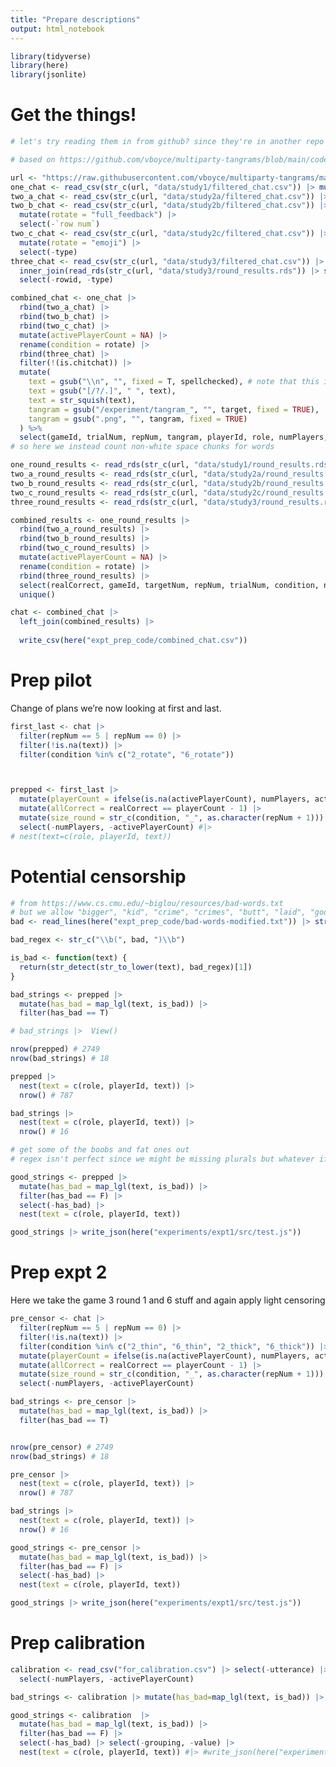 ```yaml
---
title: "Prepare descriptions"
output: html_notebook
---
```


```r
library(tidyverse)
library(here)
library(jsonlite)
```

# Get the things!

```r
# let's try reading them in from github? since they're in another repo

# based on https://github.com/vboyce/multiparty-tangrams/blob/main/code/prep_ms.R

url <- "https://raw.githubusercontent.com/vboyce/multiparty-tangrams/main/"
one_chat <- read_csv(str_c(url, "data/study1/filtered_chat.csv")) |> mutate(rotate = str_c(as.character(numPlayers), "_rotate"))
two_a_chat <- read_csv(str_c(url, "data/study2a/filtered_chat.csv")) |> mutate(rotate = "no_rotate")
two_b_chat <- read_csv(str_c(url, "data/study2b/filtered_chat.csv")) |>
  mutate(rotate = "full_feedback") |>
  select(-`row num`)
two_c_chat <- read_csv(str_c(url, "data/study2c/filtered_chat.csv")) |>
  mutate(rotate = "emoji") |>
  select(-type)
three_chat <- read_csv(str_c(url, "data/study3/filtered_chat.csv")) |>
  inner_join(read_rds(str_c(url, "data/study3/round_results.rds")) |> select(gameId, trialNum, condition = name) |> unique()) |>
  select(-rowid, -type)

combined_chat <- one_chat |>
  rbind(two_a_chat) |>
  rbind(two_b_chat) |>
  rbind(two_c_chat) |>
  mutate(activePlayerCount = NA) |>
  rename(condition = rotate) |>
  rbind(three_chat) |>
  filter(!(is.chitchat)) |>
  mutate(
    text = gsub("\\n", "", fixed = T, spellchecked), # note that this is using spellcorrected version!!!!
    text = gsub("[/?/.]", " ", text),
    text = str_squish(text),
    tangram = gsub("/experiment/tangram_", "", target, fixed = TRUE),
    tangram = gsub(".png", "", tangram, fixed = TRUE)
  ) %>%
  select(gameId, trialNum, repNum, tangram, playerId, role, numPlayers, text, condition)
# so here we instead count non-white space chunks for words

one_round_results <- read_rds(str_c(url, "data/study1/round_results.rds")) %>% mutate(rotate = str_c(as.character(numPlayers), "_rotate"))
two_a_round_results <- read_rds(str_c(url, "data/study2a/round_results.rds")) %>% mutate(rotate = "no_rotate")
two_b_round_results <- read_rds(str_c(url, "data/study2b/round_results.rds")) %>% mutate(rotate = "full_feedback")
two_c_round_results <- read_rds(str_c(url, "data/study2c/round_results.rds")) |> mutate(rotate = "emoji")
three_round_results <- read_rds(str_c(url, "data/study3/round_results.rds")) |> rename(`_id` = "X_id", condition = name)

combined_results <- one_round_results |>
  rbind(two_a_round_results) |>
  rbind(two_b_round_results) |>
  rbind(two_c_round_results) |>
  mutate(activePlayerCount = NA) |>
  rename(condition = rotate) |>
  rbind(three_round_results) |>
  select(realCorrect, gameId, targetNum, repNum, trialNum, condition, numPlayers, activePlayerCount) |>
  unique()

chat <- combined_chat |>
  left_join(combined_results) |>
  
  write_csv(here("expt_prep_code/combined_chat.csv"))
```

# Prep pilot

Change of plans we're now looking at first and last. 
```r
first_last <- chat |>
  filter(repNum == 5 | repNum == 0) |>
  filter(!is.na(text)) |>
  filter(condition %in% c("2_rotate", "6_rotate"))



prepped <- first_last |>
  mutate(playerCount = ifelse(is.na(activePlayerCount), numPlayers, activePlayerCount)) |>
  mutate(allCorrect = realCorrect == playerCount - 1) |>
  mutate(size_round = str_c(condition, "_", as.character(repNum + 1))) |>
  select(-numPlayers, -activePlayerCount) #|>
# nest(text=c(role, playerId, text))
```

# Potential censorship

```r
# from https://www.cs.cmu.edu/~biglou/resources/bad-words.txt
# but we allow "bigger", "kid", "crime", "crimes", "butt", "laid", "god", "crack" etc
bad <- read_lines(here("expt_prep_code/bad-words-modified.txt")) |> str_c(collapse = "|")

bad_regex <- str_c("\\b(", bad, ")\\b")

is_bad <- function(text) {
  return(str_detect(str_to_lower(text), bad_regex)[1])
}
```


```r
bad_strings <- prepped |>
  mutate(has_bad = map_lgl(text, is_bad)) |>
  filter(has_bad == T)

# bad_strings |>  View()

nrow(prepped) # 2749
nrow(bad_strings) # 18

prepped |>
  nest(text = c(role, playerId, text)) |>
  nrow() # 787

bad_strings |>
  nest(text = c(role, playerId, text)) |>
  nrow() # 16

# get some of the boobs and fat ones out
# regex isn't perfect since we might be missing plurals but whatever if we anchor only start of word it flags "bit" and "hood" ... sigh
```

```r
good_strings <- prepped |>
  mutate(has_bad = map_lgl(text, is_bad)) |>
  filter(has_bad == F) |>
  select(-has_bad) |>
  nest(text = c(role, playerId, text))

good_strings |> write_json(here("experiments/expt1/src/test.js"))
```

# Prep expt 2
Here we take the game 3 round 1 and 6 stuff
and again apply light censoring

```r

pre_censor <- chat |>
  filter(repNum == 5 | repNum == 0) |>
  filter(!is.na(text)) |>
  filter(condition %in% c("2_thin", "6_thin", "2_thick", "6_thick")) |> 
  mutate(playerCount = ifelse(is.na(activePlayerCount), numPlayers, activePlayerCount)) |>
  mutate(allCorrect = realCorrect == playerCount - 1) |>
  mutate(size_round = str_c(condition, "_", as.character(repNum + 1))) |>
  select(-numPlayers, -activePlayerCount)

bad_strings <- pre_censor |>
  mutate(has_bad = map_lgl(text, is_bad)) |>
  filter(has_bad == T)


nrow(pre_censor) # 2749
nrow(bad_strings) # 18

pre_censor |>
  nest(text = c(role, playerId, text)) |>
  nrow() # 787

bad_strings |>
  nest(text = c(role, playerId, text)) |>
  nrow() # 16
```

```r
good_strings <- pre_censor |>
  mutate(has_bad = map_lgl(text, is_bad)) |>
  filter(has_bad == F) |>
  select(-has_bad) |>
  nest(text = c(role, playerId, text))

good_strings |> write_json(here("experiments/expt1/src/test.js"))
```

# Prep calibration

```r
calibration <- read_csv("for_calibration.csv") |> select(-utterance) |> left_join(chat) |> 
  select(-numPlayers, -activePlayerCount)

bad_strings <- calibration |> mutate(has_bad=map_lgl(text, is_bad)) |> filter(has_bad)

good_strings <- calibration  |>
  mutate(has_bad = map_lgl(text, is_bad)) |>
  filter(has_bad == F) |>
  select(-has_bad) |> select(-grouping, -value) |> 
  nest(text = c(role, playerId, text)) #|> #write_json(here("experiments/expt1/src/calibrate.js"))
```

